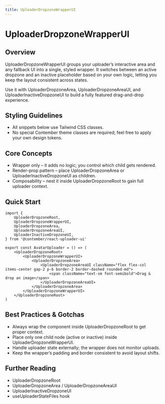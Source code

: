 ```yaml
---
title: UploaderDropzoneWrapperUI
---
```


<!-- Edited by human: false -->
<!-- Examples count: 0 -->
<!-- Source examples: 0 -->
<!-- Playground examples: 0 -->
<!-- External examples: 0 -->
<!-- Import examples: 0 -->

# UploaderDropzoneWrapperUI

## Overview
UploaderDropzoneWrapperUI groups your uploader’s interactive area and any fallback UI into a single, styled wrapper. It switches between an active dropzone and an inactive placeholder based on your own logic, letting you keep the layout consistent across states.

Use it with UploaderDropzoneArea, UploaderDropzoneAreaUI, and UploaderInactiveDropzoneUI to build a fully featured drag-and-drop experience.

## Styling Guidelines
* All snippets below use Tailwind CSS classes.
* No special Contember theme classes are required; feel free to apply your own design tokens.

## Core Concepts
* Wrapper only – it adds no logic; you control which child gets rendered.
* Render-prop pattern – place UploaderDropzoneArea or UploaderInactiveDropzoneUI as children.
* Composability – nest it inside UploaderDropzoneRoot to gain full uploader context.

## Quick Start
```tsx
import {
	UploaderDropzoneRoot,
	UploaderDropzoneWrapperUI,
	UploaderDropzoneArea,
	UploaderDropzoneAreaUI,
	UploaderInactiveDropzoneUI,
} from '@contember/react-uploader-ui'

export const AvatarUploader = () => (
	<UploaderDropzoneRoot>
		<UploaderDropzoneWrapperUI>
			<UploaderDropzoneArea>
				<UploaderDropzoneAreaUI className="flex flex-col items-center gap-2 p-6 border-2 border-dashed rounded-md">
					<span className="text-sm font-semibold">Drag & drop an image</span>
				</UploaderDropzoneAreaUI>
			</UploaderDropzoneArea>
		</UploaderDropzoneWrapperUI>
	</UploaderDropzoneRoot>
)
```

## Best Practices & Gotchas
* Always wrap the component inside UploaderDropzoneRoot to get proper context.
* Place only one child node (active or inactive) inside UploaderDropzoneWrapperUI.
* Handle uploader state externally; the wrapper does not monitor uploads.
* Keep the wrapper’s padding and border consistent to avoid layout shifts.

## Further Reading
* UploaderDropzoneRoot
* UploaderDropzoneArea / UploaderDropzoneAreaUI
* UploaderInactiveDropzoneUI
* useUploaderStateFiles hook

<!-- End of Generated Documentation -->
